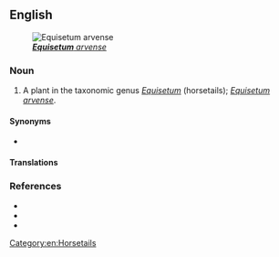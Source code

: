 ==English==
[[File:Equisetum arvense foliage.jpg|thumb|''[[Equisetum arvense|'''Equisetum''' arvense]]'']]

===Noun===
{{en-noun}}

# A plant in the taxonomic genus ''[[Equisetum]]'' (horsetails); ''[[Equisetum arvense]]''.

====Synonyms====
* {{l|en|field horsetail}}

====Translations====
{{trans-see|field horsetail}}

===References===
* {{pedia}}
* {{specieslite|i=1|Equisetum arvense}}
* {{comcatlite|Equisetum arvense|i=1}}

[[Category:en:Horsetails]]